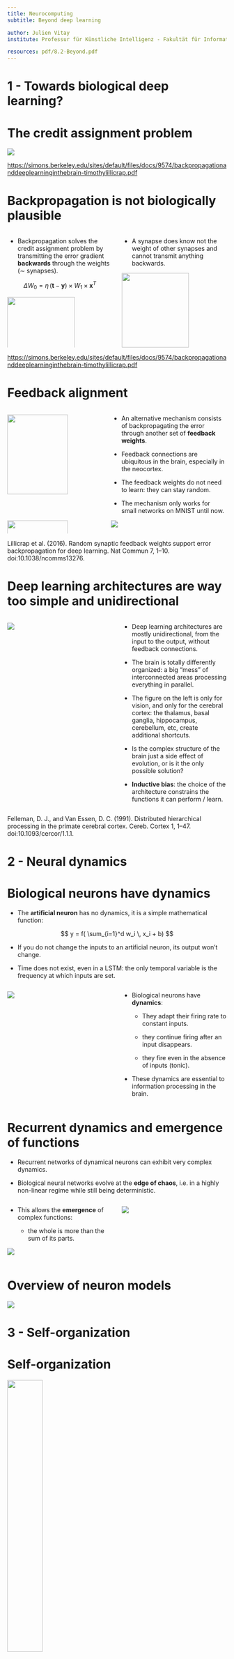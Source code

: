 ```yaml
---
title: Neurocomputing
subtitle: Beyond deep learning

author: Julien Vitay
institute: Professur für Künstliche Intelligenz - Fakultät für Informatik

resources: pdf/8.2-Beyond.pdf
---
```



# 1 - Towards biological deep learning?

# The credit assignment problem

![](img/creditassignment1.png)

::: footer
<https://simons.berkeley.edu/sites/default/files/docs/9574/backpropagationanddeeplearninginthebrain-timothylillicrap.pdf>
::: 

# Backpropagation is not biologically plausible

::: {.columns}
::: {.column width=50%}


* Backpropagation solves the credit assignment problem by transmitting the error gradient **backwards** through the weights ($\sim$ synapses).

$$\Delta W_0 = \eta \, (\mathbf{t} - \mathbf{y}) \times W_1 \times \mathbf{x}^T$$

![](img/creditassignment2.png){width=80%}

* But information only goes in one direction in the brain: from the presynaptic neuron to the postsynaptic one.

:::
::: {.column width=50%}


* A synapse does know not the weight of other synapses and cannot transmit anything backwards.

![](img/chemicalsynapse.jpg){width=80%}

:::
:::


::: footer
<https://simons.berkeley.edu/sites/default/files/docs/9574/backpropagationanddeeplearninginthebrain-timothylillicrap.pdf>
::: 

# Feedback alignment

::: {.columns}
::: {.column width=45%}

![](img/feedbackalignment1.png){width=80%}

![](img/feedbackalignment2.png){width=80%}

:::
::: {.column width=55%}

* An alternative mechanism consists of backpropagating the error through another set of **feedback weights**.

* Feedback connections are ubiquitous in the brain, especially in the neocortex.

* The feedback weights do not need to learn: they can stay random.

* The mechanism only works for small networks on MNIST until now.

![](img/feedbackalignment3.png)

:::
:::


::: footer
Lillicrap et al. (2016). Random synaptic feedback weights support error backpropagation for deep learning. Nat Commun 7, 1–10. doi:10.1038/ncomms13276.
:::

# Deep learning architectures are way too simple and unidirectional

::: {.columns}
::: {.column width=50%}


![](img/fellemanvanessen.png)

:::
::: {.column width=50%}


* Deep learning architectures are mostly unidirectional, from the input to the output, without feedback connections.

* The brain is totally differently organized: a big "mess" of interconnected areas processing everything in parallel.

* The figure on the left is only for vision, and only for the cerebral cortex: the thalamus, basal ganglia, hippocampus, cerebellum, etc, create additional shortcuts.

* Is the complex structure of the brain just a side effect of evolution, or is it the only possible solution?

* **Inductive bias**: the choice of the architecture constrains the functions it can perform / learn.

:::
:::


::: footer
Felleman, D. J., and Van Essen, D. C. (1991). Distributed hierarchical processing in the primate cerebral cortex. Cereb. Cortex 1, 1–47. doi:10.1093/cercor/1.1.1.
:::

# 2 - Neural dynamics

# Biological neurons have dynamics


* The **artificial neuron** has no dynamics, it is a simple mathematical function:

$$
    y = f( \sum_{i=1}^d w_i \, x_i + b)
$$

* If you do not change the inputs to an artificial neuron, its output won't change.

* Time does not exist, even in a LSTM: the only temporal variable is the frequency at which inputs are set.

::: {.columns}
::: {.column width=50%}


![](img/adex.png)

:::
::: {.column width=50%}


* Biological neurons have **dynamics**: 

    * They adapt their firing rate to constant inputs.

    * they continue firing after an input disappears.

    * they fire even in the absence of inputs (tonic).

* These dynamics are essential to information processing in the brain.

:::
:::


# Recurrent dynamics and emergence of functions

* Recurrent networks of dynamical neurons can exhibit very complex dynamics. 

* Biological neural networks evolve at the **edge of chaos**, i.e. in a highly non-linear regime while still being deterministic.

::: {.columns}
::: {.column width=50%}


* This allows the **emergence** of complex functions:

    * the whole is more than the sum of its parts.

![](img/rc-network.jpg)

:::
::: {.column width=50%}

![](img/reservoir-simple.png)

:::
:::


# Overview of neuron models

![](img/biologicalplausibility-neurons.svg)

# 3 - Self-organization


# Self-organization
  

![](img/fish.jpg){width=40%}

*  There are two complementary approaches to unsupervised learning: 

    * the **statistical approach**,  which tries to extract the most relevant information from the distribution of unlabeled data (autoencoders, etc).

    * **self-organization**, which tries to understand the principles of organization of natural systems and use them to create efficient algorithms.

* Self-organization is a generic process relying on four basic principles: locality of computations, learning, competition and cooperation.

# Self-organization


* **Self-organization** is observed in a wide range of natural processes: 

    * Physics: formation of crystals, star formation, chemical reactions...
    
    * Biology: folding of proteins, social insects, flocking behavior, brain functioning, Gaia hypothesis...
    
    * Social science: critical mass, group thinking, herd behavior... 

::: {.columns}
::: {.column width=50%}


![](img/dune.jpg){width=70%}

:::
::: {.column width=50%}


![](img/flock.jpg){width=70%}

:::
:::


# Self-organization : locality of computations and learning

::: {.columns}
::: {.column width=50%}


**Not self-organized:**

![](img/orchestra.jpg)

:::
::: {.column width=50%}


**Self-organized:**

![](img/biologicalneurons.jpg){width=60%}

:::
:::


* A self-organizing system is composed of elementary units (particles, cells, neurons, organs, individuals...) which all perform similar deterministic functions (rule of behavior) on a small part of the available information.

* There is **no central supervisor** or coordinator that knows everything and tells each unit what to do: 

    * they have their own rule of behavior and apply it to the information they receive.

* The units are able to adapt their behavior to the available information: principle of **localized learning**.

* There is no **explicit loss function** specifying what the system should do: **emergence**.

# Example: Conway's game of life.

::: {.columns}
::: {.column width=50%}


![Source: <https://www.jakubkonka.com/2015/03/15/game-of-life.html>](img/gameoflife2.gif)


:::
::: {.column width=50%}


* The rules of Conway's **Game of Life** (1970) are extremely simple:

    * A cell is either **dead** or **alive**.

    * A living cell with less than 1 neighbor dies. 

    * A living cell with more than 4 neighbors dies. 

    * A dead cell with 3 neighbors relives. 


:::
:::


* Despite this simplicity, GoL can exhibit very complex patterns (fractals, spaceships, pulsars).

* The GoL is an example of self-organizing **cellular automata**.

::: footer
<https://en.wikipedia.org/wiki/Conway%27s_Game_of_Life>
:::


# Key differences between deep networks and the brain

**Bio-inspired AI** has to tackle many challenges.

::: {.columns}
::: {.column width=50%}


* **No backpropagation** in the brain, at least in its current form.

* Information processing is **local** to each neuron and synapse.

* Complex **recurrent** architecture (feedback connections).

* Neurons have **non-linear dynamics**, especially as populations (edge of chaos).

* **Emergence** of functions: the whole is more than the sum of its parts

* **Self-organization**. There is no explicit loss function to minimize: the only task of the brain is to ensure survival of the organism (homeostasis).

* **Embodiment**: the brain is part of a body.



:::
::: {.column width=50%}

![Source: <https://www.wsj.com/articles/should-artificial-intelligence-copy-the-human-brain-1533355265>](img/ai-brain.jpg)

:::
:::

